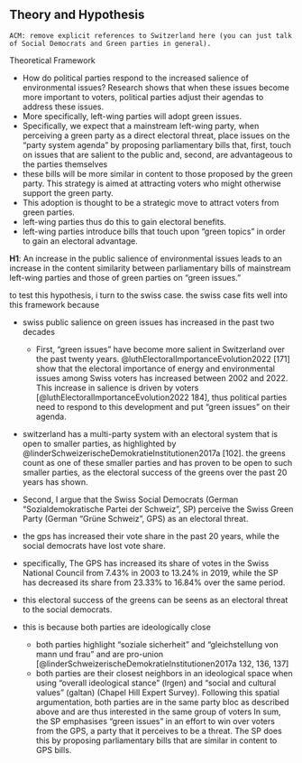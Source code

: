 ## Theory and Hypothesis

```
ACM: remove explicit references to Switzerland here (you can just talk of Social Democrats and Green parties in general). 
```


Theoretical Framework

- How do political parties respond to the increased salience of environmental issues? Research shows that when these issues become more important to voters, political parties adjust their agendas to address these issues.
- More specifically, left-wing parties will adopt green issues.
- Specifically, we expect that a mainstream left-wing party, when perceiving a green party as a direct electoral threat, place issues on the "party system agenda" by proposing parliamentary bills that, first, touch on issues that are salient to the public and, second, are advantageous to the parties themselves
- these bills will be more similar in content to those proposed by the green party. This strategy is aimed at attracting voters who might otherwise support the green party.
- This adoption is thought to be a strategic move to attract voters from green parties.
- left-wing parties thus do this to gain electoral benefits.
- left-wing parties introduce bills that touch upon “green topics” in order to gain an electoral advantage.

**H1**: An increase in the public salience of environmental issues leads to an increase in the content similarity between parliamentary bills of mainstream left-wing parties and those of green parties on "green issues."


to test this hypothesis, i turn to the swiss case. the swiss case fits well into this framework because

- swiss public salience on green issues has increased in the past two decades
	- First, “green issues” have become more salient in Switzerland over the past twenty years. @luthElectoralImportanceEvolution2022 [171] show that the electoral importance of energy and environmental issues among Swiss voters has increased between 2002 and 2022. This increase in salience is driven by voters [@luthElectoralImportanceEvolution2022 184], thus political parties need to respond to this development and put “green issues” on their agenda.

- switzerland has a multi-party system with an electoral system that is open to smaller parties, as highlighted by @linderSchweizerischeDemokratieInstitutionen2017a [102]. the greens count as one of these smaller parties and has proven to be open to such smaller parties, as the electoral success of the greens over the past 20 years has shown.


- Second, I argue that the Swiss Social Democrats (German “Sozialdemokratische Partei der Schweiz”, SP) perceive the Swiss Green Party (German “Grüne Schweiz”, GPS) as an electoral threat.
- the gps has increased their vote share in the past 20 years, while the social democrats have lost vote share.
- specifically, The GPS has increased its share of votes in the Swiss National Council from 7.43% in 2003 to 13.24% in 2019, while the SP has decreased its share from 23.33% to 16.84% over the same period. 
- this electoral success of the greens can be seens as an electoral threat to the social democrats.
- this is because both parties are ideologically close
	- both parties highlight “soziale sicherheit” and “gleichstellung von mann und frau” and are pro-union [@linderSchweizerischeDemokratieInstitutionen2017a 132, 136, 137]
	- both parties are their closest neighbors in an ideological space when using “overall ideological stance” (lrgen) and “social and cultural values” (galtan) (Chapel Hill Expert Survey). Following this spatial argumentation, both parties are in the same party bloc as described above and are thus interested in the same group of voters
In sum, the SP emphasises “green issues” in an effort to win over voters from the GPS, a party that it perceives to be a threat. The SP does this by proposing parliamentary bills that are similar in content to GPS bills.